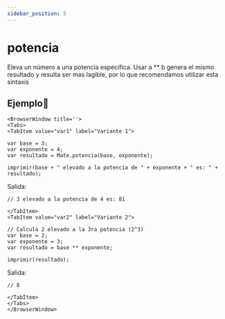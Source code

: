 ```yaml
---
sidebar_position: 5
---
```


# potencia
Eleva un número a una potencia específica.
Usar a ** b genera el mismo resultado y resulta ser mas lagible, por lo que recomendamos utilizar esta sintaxis

## Ejemplo📝

```mdx-code-block
<BrowserWindow title=''>
<Tabs>
<TabItem value="var1" label="Variante 1">
```
```dummy
var base = 3;
var exponente = 4;
var resultado = Mate.potencia(base, exponente);

imprimir(base + " elevado a la potencia de " + exponente + " es: " + resultado);
```

Salida:

```dummy
// 3 elevado a la potencia de 4 es: 81
```
```mdx-code-block
</TabItem>
<TabItem value="var2" label="Variante 2">
```

```dummy
// Calcula 2 elevado a la 3ra potencia (2^3)
var base = 2;
var exponente = 3;
var resultado = base ** exponente;

imprimir(resultado);
```

Salida:

```dummy
// 8
```

```mdx-code-block
</TabItem>
</Tabs>
</BrowserWindow>
```